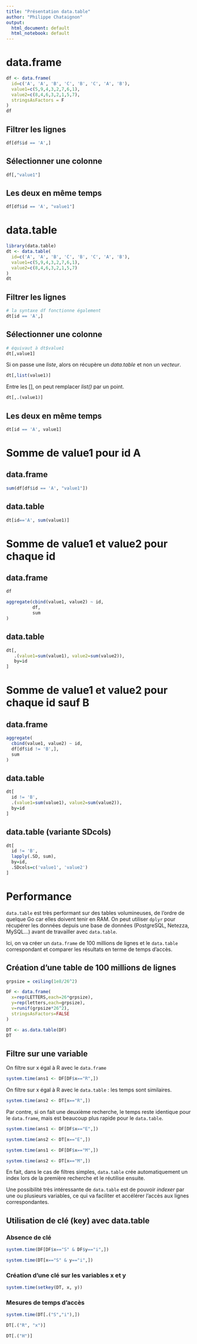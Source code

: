 ```yaml
---
title: "Présentation data.table"
author: "Philippe Chataignon"
output:
  html_document: default
  html_notebook: default
---
```


# data.frame

```r
df <- data.frame(
  id=c('A', 'A', 'B', 'C', 'B', 'C', 'A', 'B'), 
  value1=c(5,9,4,3,2,7,6,1), 
  value2=c(8,4,6,3,2,1,5,7),
  stringsAsFactors = F
)
df
```

## Filtrer les lignes

```r
df[df$id == 'A',]
```

## Sélectionner une colonne

```r
df[,"value1"]
```

## Les deux en même temps

```r
df[df$id == 'A', "value1"]
```

# data.table

```r
library(data.table)
dt <- data.table(
  id=c('A', 'A', 'B', 'C', 'B', 'C', 'A', 'B'), 
  value1=c(5,9,4,3,2,7,6,1), 
  value2=c(8,4,6,3,2,1,5,7)
)
dt
```

## Filtrer les lignes

```r
# la syntaxe df fonctionne également
dt[id == 'A',]
```

## Sélectionner une colonne

```r
# équivaut à dt$value1
dt[,value1]
```

Si on passe une *liste*, alors on récupère un *data.table* et
non un *vecteur*.

```r
dt[,list(value1)]
```

Entre les [], on peut remplacer *list()* par un point.

```r
dt[,.(value1)]
```

## Les deux en même temps

```r
dt[id == 'A', value1]
```

# Somme de value1 pour id A
## data.frame

```r
sum(df[df$id == 'A', "value1"])
```

## data.table
```r
dt[id=='A', sum(value1)]
```

# Somme de value1 et value2 pour chaque id
## data.frame

```r
df
```

```r
aggregate(cbind(value1, value2) ~ id, 
          df, 
          sum
)
```

## data.table
```r
dt[,
   .(value1=sum(value1), value2=sum(value2)), 
   by=id
]
```

# Somme de value1 et value2 pour chaque id sauf B
## data.frame

```r
aggregate(
  cbind(value1, value2) ~ id, 
  df[df$id != 'B',], 
  sum
)
```

## data.table
```r
dt[
  id != 'B',
  .(value1=sum(value1), value2=sum(value2)), 
  by=id
]
```

## data.table (variante SDcols)
```r
dt[
  id != 'B',
  lapply(.SD, sum),
  by=id,
  .SDcols=c('value1', 'value2')
]
```
# Performance

``data.table`` est très performant sur des tables
volumineuses, de l'ordre de quelque Go car elles doivent
tenir en RAM.  On peut utiliser ``dplyr`` pour récupérer les
données depuis une base de données (PostgreSQL, Netezza,
MySQL...) avant de travailler avec ``data.table``.

Ici, on va créer un ``data.frame`` de 100 millions de lignes
et le ``data.table`` correspondant et comparer les résultats
en terme de temps d'accès.

## Création d'une table de 100 millions de lignes

```r
grpsize = ceiling(1e8/26^2)

DF <- data.frame(
  x=rep(LETTERS,each=26*grpsize),
  y=rep(letters,each=grpsize),
  v=runif(grpsize*26^2),
  stringsAsFactors=FALSE
)

DT <- as.data.table(DF)
DT
```

## Filtre sur une variable

On filtre sur x égal à R avec le ``data.frame``

```r
system.time(ans1 <- DF[DF$x=="R",])
```

On filtre sur x égal à R avec le ``data.table`` : les temps
sont similaires.

```r
system.time(ans2 <- DT[x=="R",])
```

Par contre, si on fait une deuxième recherche, le temps
reste identique pour le ``data.frame``, mais est beaucoup
plus rapide pour le ``data.table``.

```r
system.time(ans1 <- DF[DF$x=="E",])
```

```r
system.time(ans2 <- DT[x=="E",])
```
```r
system.time(ans1 <- DF[DF$x=="M",])
```

```r
system.time(ans2 <- DT[x=="M",])
```

En fait, dans le cas de filtres simples, ``data.table`` crée
automatiquement un index lors de la première recherche et le
réutilise ensuite.

Une possibilité très intéressante de ``data.table`` est de
pouvoir *indexer* par une ou plusieurs variables, ce qui va
faciliter et accélérer l'accès aux lignes correspondantes.

## Utilisation de clé (key) avec data.table

### Absence de clé

```r
system.time(DF[DF$x=="S" & DF$y=="i",])
```

```r
system.time(DT[x=="S" & y=="i",])
```

### Création d'une clé sur les variables x et y

```r
system.time(setkey(DT, x, y))
```

### Mesures de temps d'accès

```r
system.time(DT[.("S","i"),])
```

```r
DT[.("R", "x")]
```

```r
DT[.("H")]
```

